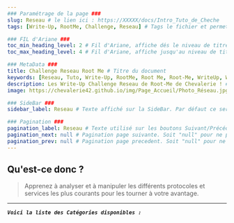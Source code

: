 ---
### Paramétrage de la page ###
slug: Reseau # le lien ici : https://XXXXX/docs/Intro_Tuto_de_Cheche
tags: [Write-Up, RootMe, Challenge, Reseau] # Tags le fichier et permet de grouper par mots clef

### FIL d'Ariane ###
toc_min_heading_level: 2 # Fil d'Ariane, affiche dés le niveau de titre 2. Par Défaut : 2
toc_max_heading_level: 4 # Fil d'Ariane, affiche jusqu'au niveau de titre 4. Par défaut : 3

### MetaData ###
title: Challenge Reseau Root Me # Titre du document
keywords: [Reseau, Tuto, Write-Up, RootMe, Root Me, Root-Me, WriteUp, WU, Chevalerie, Challenge, Chall] # Mots Clef
description: Les Write-Up Challenge Reseau de Root-Me de Chevalerie ! # La description du document
image: https://chevalerie42.github.io/img/Page_Accueil/Photo_Réseau.jpg # Image utilisé par les liens vers cette page. A 1ere vue il faut privilégier les liens externe

### SideBar ###
sidebar_label: Reseau # Texte affiché sur la SideBar. Par défaut ce sera le "title"

### Pagination ###
pagination_label: Reseau # Texte utilisé sur les boutons Suivant/Précédent. Par defaut "Title"
pagination_next: null # Pagination page suivante. Soit "null" pour ne pas en ajotuer. Soit dossier/fichier (Réseau/Intro_Reseau)
pagination_prev: null # Pagination page precedent. Soit "null" pour ne pas en ajotuer. Soit dossier/fichier (Réseau/Intro_Reseau)
---

## Qu'est-ce donc ? 

> Apprenez à analyser et à manipuler les différents protocoles et services les plus courants pour les tourner à votre avantage. 

--- 

**_`Voici la liste des Catégories disponibles :`_**

